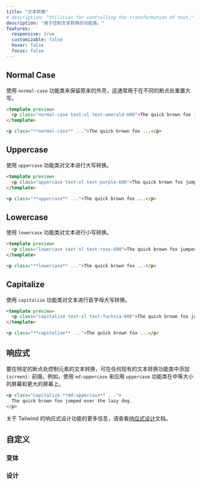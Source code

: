 ```yaml
---
title: "文本转换"
# description: "Utilities for controlling the transformation of text."
description: "用于控制文本转换的功能类。"
features:
  responsive: true
  customizable: false
  hover: false
  focus: false
---
```




## Normal Case

<!-- Use the `normal-case` utility to preserve the original casing. This is typically used to reset capitalization at different breakpoints. -->
使用 `normal-case` 功能类来保留原来的外壳，这通常用于在不同的断点处重置大写。

```html emerald
<template preview>
  <p class="normal-case text-xl text-emerald-600">The quick brown fox jumped over the lazy dog.</p>
</template>

<p class="**normal-case** ...">The quick brown fox ...</p>
```

## Uppercase

<!-- Use the `uppercase` utility to uppercase text. -->
使用 `uppercase` 功能类对文本进行大写转换。

```html purple
<template preview>
  <p class="uppercase text-xl text-purple-600">The quick brown fox jumped over the lazy dog.</p>
</template>

<p class="**uppercase** ...">The quick brown fox ...</p>
```

## Lowercase

<!-- Use the `lowercase` utility to lowercase text. -->
使用 `lowercase` 功能类对文本进行小写转换。

```html rose
<template preview>
  <p class="lowercase text-xl text-rose-600">The quick brown fox jumped over the lazy dog.</p>
</template>

<p class="**lowercase** ...">The quick brown fox ...</p>
```

## Capitalize

<!-- Use the `capitalize` utility to capitalize text. -->
使用 `capitalize` 功能类对文本进行首字母大写转换。

```html fuchsia
<template preview>
  <p class="capitalize text-xl text-fuchsia-600">The quick brown fox jumped over the lazy dog.</p>
</template>

<p class="**capitalize** ...">The quick brown fox ...</p>
```

<!-- ## Responsive -->
## 响应式

<!-- To control the text transformation of an element at a specific breakpoint, add a `{screen}:` prefix to any existing text transformation utility. For example, use `md:uppercase` to apply the `uppercase` utility at only medium screen sizes and above. -->
要在特定的断点处控制元素的文本转换，可在任何现有的文本转换功能类中添加 `{screen}:` 前缀。例如，使用 `md:uppercase` 来应用 `uppercase` 功能类在中等大小的屏幕和更大的屏幕上。

```html
<p class="capitalize **md:uppercase** ...">
  The quick brown fox jumped over the lazy dog.
</p>
```

<!-- For more information about Tailwind's responsive design features, check out the [Responsive Design](/docs/responsive-design) documentation. -->
关于 Tailwind 的响应式设计功能的更多信息，请查看[响应式设计](/docs/responsive-design)文档。

<!-- ## Customizing -->
## 自定义

<!-- ### Variants -->
### 变体

<Variants plugin="textTransform" name="text transformation" />

<!-- ### Disabling -->
### 设计

<Disabling plugin="textTransform" name="text transformation" />

